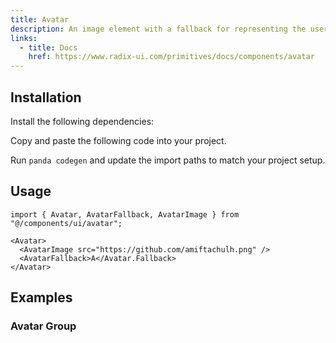 ```yaml
---
title: Avatar
description: An image element with a fallback for representing the user.
links:
  - title: Docs
    href: https://www.radix-ui.com/primitives/docs/components/avatar
---
```


<ComponentPreview name="avatar-demo" />

## Installation

<Steps>

<Step>Install the following dependencies:</Step>

<PackageInstaller name="@radix-ui/react-avatar" />

<Step>Copy and paste the following code into your project.</Step>

<ComponentSource name="avatar.ts" type="slot-recipe" />

<ComponentSource name="avatar.tsx" type="component" />

<Step>Run `panda codegen` and update the import paths to match your project setup.</Step>

</Steps>

## Usage

```tsx
import { Avatar, AvatarFallback, AvatarImage } from "@/components/ui/avatar";
```

```tsx
<Avatar>
  <AvatarImage src="https://github.com/amiftachulh.png" />
  <AvatarFallback>A</Avatar.Fallback>
</Avatar>
```

## Examples

### Avatar Group

<ComponentPreview name="avatar-group" />

